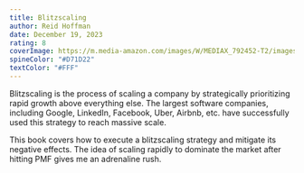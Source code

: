 ```yaml
---
title: Blitzscaling
author: Reid Hoffman
date: December 19, 2023
rating: 8
coverImage: https://m.media-amazon.com/images/W/MEDIAX_792452-T2/images/I/71+LSoiRfGL._AC_UF1000,1000_QL80_.jpg
spineColor: "#D71D22"
textColor: "#FFF"
---
```


Blitzscaling is the process of scaling a company by strategically prioritizing rapid growth above everything else. The largest software companies, including Google, LinkedIn, Facebook, Uber, Airbnb, etc. have successfully used this strategy to reach massive scale.

This book covers how to execute a blitzscaling strategy and mitigate its negative effects. The idea of scaling rapidly to dominate the market after hitting PMF gives me an adrenaline rush.
